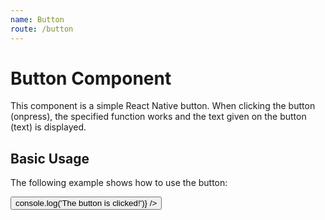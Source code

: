 ```yaml
---
name: Button
route: /button
---
```




<Props of={Button} />

# Button Component

This component is a simple React Native button.
When clicking the button (onpress), the specified function works and the text given on the button (text) is displayed.

## Basic Usage

The following example shows how to use the button:

<Playground>
  <Button text="Click" onPress={() => console.log('The button is clicked!')} />
</Playground>
